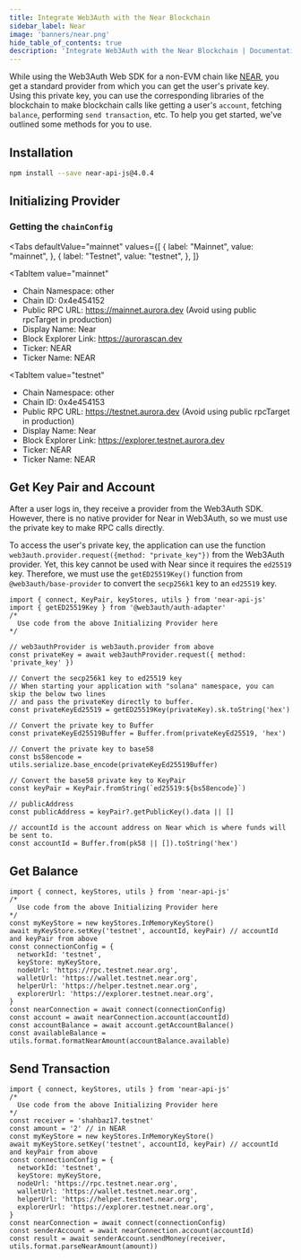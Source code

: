 ```yaml
---
title: Integrate Web3Auth with the Near Blockchain
sidebar_label: Near
image: 'banners/near.png'
hide_table_of_contents: true
description: 'Integrate Web3Auth with the Near Blockchain | Documentation - Web3Auth'
---
```



While using the Web3Auth Web SDK for a non-EVM chain like [NEAR](https://near.org/), you get a standard provider from which you can get the user's private key. Using this private key, you can use the corresponding libraries of the blockchain to make blockchain calls like getting a user's `account`, fetching `balance`, performing `send transaction`, etc. To help you get started, we've outlined some methods for you to use.

## Installation

```bash npm2yarn
npm install --save near-api-js@4.0.4
```

## Initializing Provider

### Getting the `chainConfig`

<Tabs
 defaultValue="mainnet"
  values={[
    { label: "Mainnet", value: "mainnet", },
    { label: "Testnet", value: "testnet", },
  ]}
>
<TabItem
  value="mainnet"
>

- Chain Namespace: other
- Chain ID: 0x4e454152
- Public RPC URL: https://mainnet.aurora.dev (Avoid using public rpcTarget in production)
- Display Name: Near
- Block Explorer Link: https://aurorascan.dev
- Ticker: NEAR
- Ticker Name: NEAR

</TabItem>

<TabItem
  value="testnet"
>

- Chain Namespace: other
- Chain ID: 0x4e454153
- Public RPC URL: https://testnet.aurora.dev (Avoid using public rpcTarget in production)
- Display Name: Near
- Block Explorer Link: https://explorer.testnet.aurora.dev
- Ticker: NEAR
- Ticker Name: NEAR

</TabItem>
</Tabs>

## Get Key Pair and Account

After a user logs in, they receive a provider from the Web3Auth SDK. However, there is no native provider for Near in Web3Auth, so we must use the private key to make RPC calls directly.

To access the user's private key, the application can use the function `web3auth.provider.request({method: "private_key"})` from the Web3Auth provider. Yet, this key cannot be used with Near since it requires the `ed25519` key. Therefore, we must use the `getED25519Key()` function from `@web3auth/base-provider` to convert the `secp256k1` key to an `ed25519` key.

```tsx
import { connect, KeyPair, keyStores, utils } from 'near-api-js'
import { getED25519Key } from '@web3auth/auth-adapter'
/*
  Use code from the above Initializing Provider here
*/

// web3authProvider is web3auth.provider from above
const privateKey = await web3authProvider.request({ method: 'private_key' })

// Convert the secp256k1 key to ed25519 key
// When starting your application with "solana" namespace, you can skip the below two lines
// and pass the privateKey directly to buffer.
const privateKeyEd25519 = getED25519Key(privateKey).sk.toString('hex')

// Convert the private key to Buffer
const privateKeyEd25519Buffer = Buffer.from(privateKeyEd25519, 'hex')

// Convert the private key to base58
const bs58encode = utils.serialize.base_encode(privateKeyEd25519Buffer)

// Convert the base58 private key to KeyPair
const keyPair = KeyPair.fromString(`ed25519:${bs58encode}`)

// publicAddress
const publicAddress = keyPair?.getPublicKey().data || []

// accountId is the account address on Near which is where funds will be sent to.
const accountId = Buffer.from(pk58 || []).toString('hex')
```

## Get Balance

```tsx
import { connect, keyStores, utils } from 'near-api-js'
/*
  Use code from the above Initializing Provider here
*/
const myKeyStore = new keyStores.InMemoryKeyStore()
await myKeyStore.setKey('testnet', accountId, keyPair) // accountId and keyPair from above
const connectionConfig = {
  networkId: 'testnet',
  keyStore: myKeyStore,
  nodeUrl: 'https://rpc.testnet.near.org',
  walletUrl: 'https://wallet.testnet.near.org',
  helperUrl: 'https://helper.testnet.near.org',
  explorerUrl: 'https://explorer.testnet.near.org',
}
const nearConnection = await connect(connectionConfig)
const account = await nearConnection.account(accountId)
const accountBalance = await account.getAccountBalance()
const availableBalance = utils.format.formatNearAmount(accountBalance.available)
```

## Send Transaction

```tsx
import { connect, keyStores, utils } from 'near-api-js'
/*
  Use code from the above Initializing Provider here
*/
const receiver = 'shahbaz17.testnet'
const amount = '2' // in NEAR
const myKeyStore = new keyStores.InMemoryKeyStore()
await myKeyStore.setKey('testnet', accountId, keyPair) // accountId and keyPair from above
const connectionConfig = {
  networkId: 'testnet',
  keyStore: myKeyStore,
  nodeUrl: 'https://rpc.testnet.near.org',
  walletUrl: 'https://wallet.testnet.near.org',
  helperUrl: 'https://helper.testnet.near.org',
  explorerUrl: 'https://explorer.testnet.near.org',
}
const nearConnection = await connect(connectionConfig)
const senderAccount = await nearConnection.account(accountId)
const result = await senderAccount.sendMoney(receiver, utils.format.parseNearAmount(amount))
```
